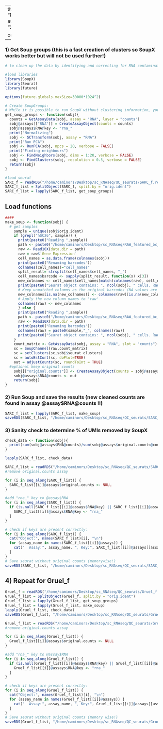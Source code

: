 --
title: "Removal_ambient_RNA_SoupX"
author: "Camino RSM"
date: "2024-11-20"

output: html_notebook
---

### 1) Get Soup groups (this is a fast creation of clusters so SoupX works better but will not be used further!)
```r

# to clean up the data by identifying and correcting for RNA contamination. These methods typically rely on distinguishing the actual cell expression profiles from background noise (ambient RNA) that may arise from dead cells, empty droplets, or cross-contamination.

#load libraries
library(SoupX)
library(Seurat)
library(future)

options(future.globals.maxSize=30000*1024^2)

# Create SoupGroups:
# While it is possible to run SoupX without clustering information, you will get far better results if some basic clustering is provided. Therefore, it is strongly recommended that you provide some clustering information to SoupX
get_soup_groups <- function(sobj){
  counts = GetAssayData(sobj, assay = "RNA", layer = "counts")
  sobj@assays[["RNA"]] = CreateAssayObject(counts = counts)
  sobj@assays$RNA@key <- "rna_"
  print("Normalizing")
  sobj <- SCTransform(sobj, assay = "RNA")
  print("Run PCA")
  sobj <- RunPCA(sobj, npcs = 20, verbose = FALSE)
  print("Finding neighbours")
  sobj <- FindNeighbors(sobj, dims = 1:20, verbose = FALSE)
  sobj <- FindClusters(sobj, resolution = 0.5, verbose = FALSE)
  return(sobj)
}

#load seurat
SARC_f = readRDS("/home/caminors/Desktop/sc_RNAseq/QC_seurats/SARC_f.rds")
SARC_f_list = SplitObject(SARC_f, split.by = "orig.ident")
SARC_f_list = lapply(SARC_f_list, get_soup_groups)

```

## Load functions
```r
####
make_soup <- function(sobj) {
  # get samples
    sample = unique(sobj$orig.ident)
    if (grepl("hSC26", sample)) {
      print(paste0("Reading ",sample))
      path <- paste0("/home/caminors/Desktop/sc_RNAseq/RAW_featured_bc_matrix/outs_raw/hSC26")
      raw <- Read10X(data.dir = path)
      raw = raw$`Gene Expression`
      cell_names = as.data.frame(colnames(sobj))
      print(paste0("Renaming barcodes"))
      colnames(cell_names)="cell_names"
      split_result= strsplit(cell_names$cell_names, "_")
      cell_names$barcode <- sapply(split_result, function(x) x[3])
      new_colnames <- cell_names$cell_names[match(colnames(raw), cell_names$barcode)]
      print(paste0("Seurat object contains: ", ncol(sobj), " cells. Raw matrix contains: ", ncol(raw), " cells."))
      # Keep unmatched columns as the original barcodes (NA values are replaced by the original barcode names)
      new_colnames[is.na(new_colnames)] <- colnames(raw)[is.na(new_colnames)]
      # Apply the new column names to 'raw'
      colnames(raw) <- new_colnames
      } else {
      print(paste0("Reading ",sample))
      path <- paste0("/home/caminors/Desktop/sc_RNAseq/RAW_featured_bc_matrix/outs_raw/", sample)
      raw <- Read10X(data.dir = path)
      print(paste0("Renaming barcodes"))
      colnames(raw) = paste0(sample,"_", colnames(raw))
      print(paste0("Seurat object contains: ", ncol(sobj), " cells. Raw matrix contains: ", ncol(raw), " cells."))
    }
    count_matrix <- GetAssayData(sobj, assay = "RNA", slot = "counts")
    sc = SoupChannel(raw,count_matrix)
    sc = setClusters(sc,sobj$seurat_clusters)
    sc = autoEstCont(sc, doPlot=TRUE)
    out = adjustCounts(sc, roundToInt = TRUE)
  #optional keep original counts
    sobj[["original.counts"]] <- CreateAssayObject(counts = sobj@assays$RNA@counts)
    sobj@assays$RNA@counts <- out
    return(sobj)
}
```

### 2) Run Soup and save the results (new cleaned counts are found in assay @assay$RNA@counts !!)
```r
SARC_f_list = lapply(SARC_f_list, make_soup)
saveRDS(SARC_f_list, "/home/caminors/Desktop/sc_RNAseq/QC_seurats/SARC_f_list_original_and_SoupX.rds")
```

### 3) Sanity check to determine % of UMIs removed by SoupX
```r
check_data <- function(sobj){
  print(sum(sobj@assays$RNA@counts)/sum(sobj@assays$original.counts@counts))
}

lapply(SARC_f_list, check_data)
```
```r
SARC_f_list = readRDS("/home/caminors/Desktop/sc_RNAseq/QC_seurats/SARC_f_list_original_and_SoupX.rds")
#remove original.counts assay

for (i in seq_along(SARC_f_list)) {
  SARC_f_list[[i]]@assays$original.counts <- NULL
}

#add "rna_" key to @assay$RNA
for (i in seq_along(SARC_f_list)) {
  if (is.null(SARC_f_list[[i]]@assays$RNA@key) || SARC_f_list[[i]]@assays$RNA@key == "") {
    SARC_f_list[[i]]@assays$RNA@key <- "rna_"
  }
}

# check if keys are present correctly:
for (i in seq_along(SARC_f_list)) {
  cat("Object:", names(SARC_f_list)[i], "\n")
  for (assay_name in names(SARC_f_list[[i]]@assays)) {
    cat("  Assay:", assay_name, ", Key:", SARC_f_list[[i]]@assays[[assay_name]]@key, "\n")
  }
}
# Save seurat without original counts (memorywise!)
saveRDS(SARC_f_list, "/home/caminors/Desktop/sc_RNAseq/QC_seurats/SARC_f_list_SoupX.rds")
```

## 4) Repeat for Gruel_f
```r
Gruel_f = readRDS("/home/caminors/Desktop/sc_RNAseq/QC_seurats/Gruel_f.rds")
Gruel_f_list = SplitObject(Gruel_f, split.by = "orig.ident")
Gruel_f_list = lapply(Gruel_f_list, get_soup_groups)
Gruel_f_list = lapply(Gruel_f_list, make_soup)
lapply(Gruel_f_list, check_data)
saveRDS(Gruel_f_list, "/home/caminors/Desktop/sc_RNAseq/QC_seurats/Gruel_f_list_original_and_SoupX.rds")

```

```r
Gruel_f_list = readRDS("/home/caminors/Desktop/sc_RNAseq/QC_seurats/Gruel_f_list_original_and_SoupX.rds")
#remove original.counts assay

for (i in seq_along(Gruel_f_list)) {
  Gruel_f_list[[i]]@assays$original.counts <- NULL
}

#add "rna_" key to @assay$RNA
for (i in seq_along(Gruel_f_list)) {
  if (is.null(Gruel_f_list[[i]]@assays$RNA@key) || Gruel_f_list[[i]]@assays$RNA@key == "") {
    Gruel_f_list[[i]]@assays$RNA@key <- "rna_"
  }
}

# check if keys are present correctly:
for (i in seq_along(Gruel_f_list)) {
  cat("Object:", names(Gruel_f_list)[i], "\n")
  for (assay_name in names(Gruel_f_list[[i]]@assays)) {
    cat("  Assay:", assay_name, ", Key:", Gruel_f_list[[i]]@assays[[assay_name]]@key, "\n")
  }
}
# Save seurat without original counts (memory wise!)
saveRDS(Gruel_f_list, "/home/caminors/Desktop/sc_RNAseq/QC_seurats/Gruel_f_list_SoupX.rds")
```
